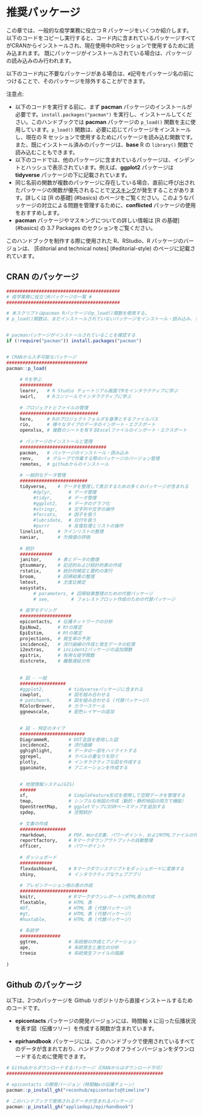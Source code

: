 # 推奨パッケージ

この章では、一般的な疫学業務に役立つ R パッケージをいくつか紹介します。以下のコードをコピーし実行すると、コード内に含まれているパッケージすべてがCRANからインストールされ、現在使用中のRセッションで使用するために読み込まれます。 既にパッケージがインストールされている場合は、パッケージの読み込みのみ行われます。

以下のコード内に不要なパッケージがある場合は、`#`記号をパッケージ名の前につけることで、そのパッケージを除外することができます。

注意点:

-   以下のコードを実行する前に、まず **pacman** パッケージのインストールが必要です。`install.packages("pacman")` を実行し、インストールしてください。このハンドブックでは **pacman** パッケージの `p_load()` 関数を主に使用しています。`p_load()` 関数は、必要に応じてパッケージをインストールし、現在の R セッションで使用するためにパッケージを読み込む関数です。また、既にインストール済みのパッケージは、**base** R の `library()` 関数で読み込むこともできます。
-   以下のコードでは、他のパッケージに含まれているパッケージは、インデントとハッシュで表示されています。例えば、**ggplot2** パッケージは **tidyverse** パッケージの下に記載されています。
-   同じ名前の関数が複数のパッケージに存在している場合、直前に呼び出されたパッケージの関数が優先されることで[マスキング]{.ul}が発生することがあります。詳しくは [R の基礎] (\#basics) のページをご覧ください。このようなパッケージの対立による問題を管理するために、**conflicted** パッケージの使用をおすすめします。
-   **pacman** パッケージやマスキングについての詳しい情報は [R の基礎] (\#basics) の 3.7 Packages のセクションをご覧ください。

このハンドブックを制作する際に使用された R、RStudio、R パッケージのバージョンは、 [Editorial and technical notes] (\#editorial-style) のページに記載されています。\

## CRAN のパッケージ

```r

##########################################
# 疫学業務に役立つRパッケージの一覧 #
##########################################

# 本スクリプトはpacman Rパッケージのp_load()関数を使用する。
# p_load()関数は、まだインストールされていないパッケージをインストール・読み込み、すでにインストールされているパッケージは読み込みのみ行われる。


# pacmanパッケージがインストールされていることを確認する
if (!require("pacman")) install.packages("pacman")


# CRANから入手可能なパッケージ
##############################
pacman::p_load(
     
     # Rを学ぶ
     ############
     learnr,   # R Studio チュートリアル画面でRをインタラクティブに学ぶ
     swirl,    # Rコンソールでインタラクティブに学ぶ
        
     # プロジェクトとファイルの管理
     #############################
     here,     # Rのプロジェクトフォルダを基準とするファイルパス
     rio,      # 様々なタイプのデータのインポート・エクスポート
     openxlsx, # 複数のシートを有するExcelファイルのインポート・エクスポート 
     
     # パッケージのインストールと管理
     ################################
     pacman,   # パッケージのインストール・読み込み
     renv,     # グループで作業する際のパッケージのバージョン管理
     remotes,  # githubからのインストール
     
     # 一般的なデータ管理
     #########################
     tidyverse,    # データを整理して表示するための多くのパッケージが含まれる
          #dplyr,      # データ管理
          #tidyr,      # データ管理
          #ggplot2,    # データのグラフ化
          #stringr,    # 文字列や文字の操作
          #forcats,    # 因子を扱う 
          #lubridate,  # 日付を扱う
          #purrr       # 反復処理とリストの操作
     linelist,     # ラインリストの整理
     naniar,       # 欠損値の評価
     
     # 統計  
     ############
     janitor,      # 表とデータの整理
     gtsummary,    # 記述的および統計的表の作成
     rstatix,      # 統計的検定と要約の実行
     broom,        # 回帰結果の整理
     lmtest,       # 尤度比検定
     easystats,
          # parameters, # 回帰結果整理のための代替パッケージ
          # see,        # フォレストプロット作成のための代替パッケージ
     
     # 疫学モデリング
     ###################
     epicontacts,  # 伝播ネットワークの分析
     EpiNow2,      # Rtの推定
     EpiEstim,     # Rtの推定
     projections,  # 発生率の予測
     incidence2,   # 流行曲線の作成と発生データの処理
     i2extras,     # incident2パッケージの追加関数
     epitrix,      # 有用な疫学関数
     distcrete,    # 離散遅延分布
     
     
     # 図 - 一般
     #################
     #ggplot2,         # tidyverseパッケージに含まれる
     cowplot,          # 図を組み合わせる  
     # patchwork,      # 図を組み合わせる (代替パッケージ)     
     RColorBrewer,     # カラースケール
     ggnewscale,       # 配色レイヤーの追加

     
     # 図 - 特定のタイプ
     ########################
     DiagrammeR,       # DOT言語を使用した図
     incidence2,       # 流行曲線
     gghighlight,      # データの一部をハイライトする
     ggrepel,          # ラベルの重なりを防ぐ
     plotly,           # インタラクティブな図を作成する
     gganimate,        # アニメーションを作成する

     
     # 地理情報システム(GIS)
     ######
     sf,               # SimpleFeature形式を使用して空間データを管理する
     tmap,             # シンプルな地図の作成（動的・静的地図の両方で機能）
     OpenStreetMap,    # ggplotマップにOSMベースマップを追加する
     spdep,            # 空間統計 
     
     # 文書の作成
     #################
     rmarkdown,        # PDF、Word文書、パワーポイント、およびHTMLファイルの作成
     reportfactory,    # Rマークダウンアウトプットの自動整理
     officer,          # パワーポイント
     
     # ダッシュボード
     ############
     flexdashboard,    # Rマークダウンスクリプトをダッシュボードに変換する
     shiny,            # インタラクティブなウェブアプリ
     
     # プレゼンテーション用の表の作成
     #########################
     knitr,            # RマークダウンレポートとHTML表の作成
     flextable,        # HTML 表
     #DT,              # HTML 表 (代替パッケージ)
     #gt,              # HTML 表 (代替パッケージ)
     #huxtable,        # HTML 表 (代替パッケージ) 
     
     # 系統学
     ###############
     ggtree,           # 系統樹の作成とアノテーション
     ape,              # 系統発生と進化の分析
     treeio            # 系統発生ファイルの描画
 
)

```

## Github のパッケージ

以下は、2つのパッケージを Github リポジトリから直接インストールするためのコードです。

-   **epicontacts** パッケージの開発バージョンには、時間軸 x に沿った伝播状況を表す図（伝播ツリー）を作成する関数が含まれています。

-   **epirhandbook** パッケージには、このハンドブックで使用されているすべてのデータが含まれており、ハンドブックのオフラインバージョンをダウンロードするために使用できます。

```r
# Githubからダウンロードするパッケージ（CRANからはダウンロード不可）
##########################################################

# epicontacts の開発バージョン（時間軸xの伝播チェーン）
pacman::p_install_gh("reconhub/epicontacts@timeline")

# このハンドブックで使用されるデータが含まれるパッケージ 
pacman::p_install_gh("appliedepi/epirhandbook")



```
